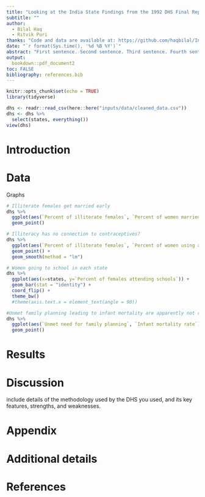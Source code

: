 ```yaml
---
title: "Looking at the India State Findings from the 1992 DHS Final Report"
subtitle: ""
author: 
  - Bilal Haq
  - Ritvik Puri
thanks: "Code and data are available at: https://github.com/haqbilal/India-1992-DHS-State-Findings"
date: "`r format(Sys.time(), '%d %B %Y')`"
abstract: "First sentence. Second sentence. Third sentence. Fourth sentence."
output:
  bookdown::pdf_document2
toc: FALSE
bibliography: references.bib
---
```


```r
knitr::opts_chunk$set(echo = TRUE)
library(tidyverse)

dhs <- readr::read_csv(here::here("inputs/data/cleaned_data.csv"))
dhs <- dhs %>%
  select(states, everything())
view(dhs)
```

# Introduction



# Data
Graphs
```r
# Illiterate females get married early
dhs %>%
  ggplot(aes(`Percent of illiterate females`, `Percent of women married before age 18`, color = states)) +
  geom_point()

# Illiteracy has no connection to contraceptives?
dhs %>%
  ggplot(aes(`Percent of illiterate females`, `Percent of women using any contraceptive method`)) +
  geom_point() +
  geom_smooth(method = "lm")

# Women going to school in each state
dhs %>%
  ggplot(aes(x=states, y=`Percent of females attending schools`)) +
  geom_bar(stat = "identity") +
  coord_flip() +
  theme_bw()
  #theme(axis.text.x = element_text(angle = 90))

#Unmet family planning leading to infant mortality are apparently not related
dhs %>%
  ggplot(aes(`Unmet need for family planning`, `Infant mortality rate`)) +
  geom_point()
```



# Results



# Discussion

include details of the methodology used by the DHS you used, and its key features, strengths, and weaknesses.

\newpage

\appendix

# Appendix {-}



# Additional details


\newpage


# References


